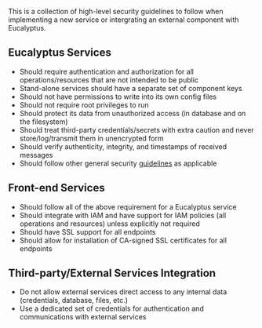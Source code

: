 This is a collection of high-level security guidelines to follow when implementing a new service or intergrating an external component with Eucalyptus.

== Eucalyptus Services ==
* Should require authentication and authorization for all operations/resources that are not intended to be public
* Stand-alone services should have a separate set of component keys
* Should not have permissions to write into its own config files
* Should not require root privileges to run
* Should protect its data from unauthorized access (in database and on the filesystem)
* Should treat third-party credentials/secrets with extra caution and never store/log/transmit them in unencrypted form 
* Should verify authenticity, integrity, and timestamps of received messages
* Should follow other general security [[security.wiki|guidelines]] as applicable

== Front-end Services ==
* Should follow all of the above requirement for a Eucalyptus service
* Should integrate with IAM and have support for IAM policies (all operations and resources) unless explicitly not required
* Should have SSL support for all endpoints
* Should allow for installation of CA-signed SSL certificates for all endpoints

== Third-party/External Services Integration ==
* Do not allow external services direct access to any internal data (credentials, database, files, etc.)
* Use a dedicated set of credentials for authentication and communications with external services
